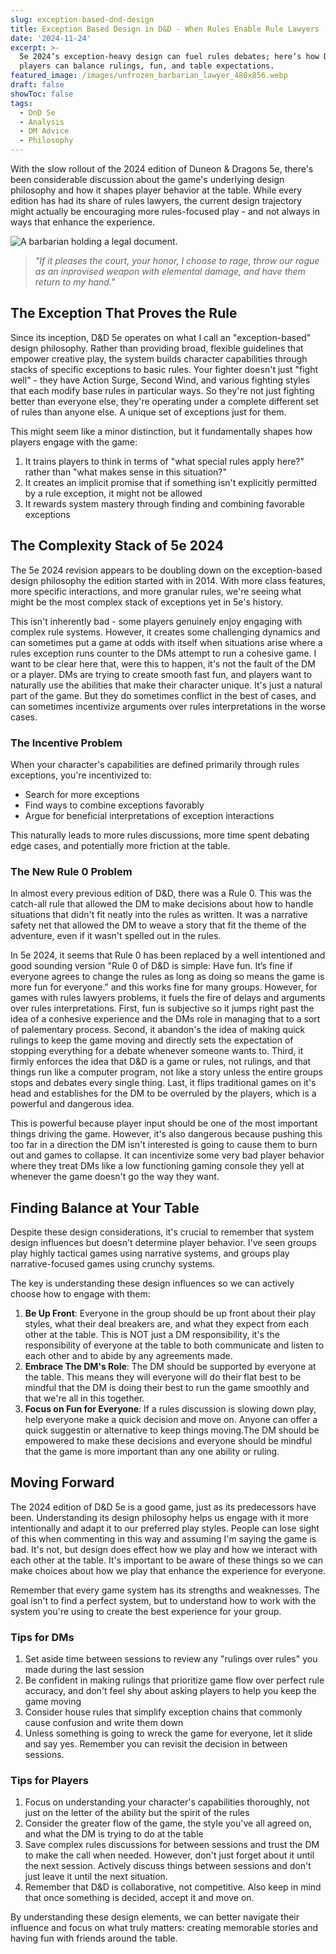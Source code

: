 ```yaml
---
slug: exception-based-dnd-design
title: Exception Based Design in D&D - When Rules Enable Rule Lawyers
date: '2024-11-24'
excerpt: >-
  5e 2024’s exception-heavy design can fuel rules debates; here’s how DMs and
  players can balance rulings, fun, and table expectations.
featured_image: /images/unfrozen_barbarian_lawyer_480x856.webp
draft: false
showToc: false
tags:
  - DnD 5e
  - Analysis
  - DM Advice
  - Philosophy
---
```


With the slow rollout of the 2024 edition of Duneon & Dragons 5e, there's been considerable discussion about the game's underlying design philosophy and how it shapes player behavior at the table. While every edition has had its share of rules lawyers, the current design trajectory might actually be encouraging more rules-focused play - and not always in ways that enhance the experience.

![A barbarian holding a legal document.](/images/unfrozen_barbarian_lawyer_480x856.webp)

>
> *"If it pleases the court, your honor, I choose to rage, throw our rogue as an inprovised weapon with elemental damage, and have them return to my hand."*
>

## The Exception That Proves the Rule

Since its inception, D&D 5e operates on what I call an "exception-based" design philosophy. Rather than providing broad, flexible guidelines that empower creative play, the system builds character capabilities through stacks of specific exceptions to basic rules. Your fighter doesn't just "fight well" - they have Action Surge, Second Wind, and various fighting styles that each modify base rules in particular ways. So they're not just fighting better than everyone else, they're operating under a complete different set of rules than anyone else. A unique set of exceptions just for them.

This might seem like a minor distinction, but it fundamentally shapes how players engage with the game:

1. It trains players to think in terms of "what special rules apply here?" rather than "what makes sense in this situation?"
2. It creates an implicit promise that if something isn't explicitly permitted by a rule exception, it might not be allowed
3. It rewards system mastery through finding and combining favorable exceptions

## The Complexity Stack of 5e 2024

The 5e 2024 revision appears to be doubling down on the exception-based design philosophy the edition started with in 2014. With more class features, more specific interactions, and more granular rules, we're seeing what might be the most complex stack of exceptions yet in 5e's history.

This isn't inherently bad - some players genuinely enjoy engaging with complex rule systems. However, it creates some challenging dynamics and can sometimes put a game at odds with itself when situations arise where a rules exception runs counter to the DMs attempt to run a cohesive game.  I want to be clear here that, were this to happen, it's not the fault of the DM or a player.  DMs are trying to create smooth fast fun, and players want to naturally use the abilities that make their character unique.  It's just a natural part of the game. But they do sometimes conflict in the best of cases, and can sometimes incentivize arguments over rules interpretations in the worse cases.

### The Incentive Problem

When your character's capabilities are defined primarily through rules exceptions, you're incentivized to:

- Search for more exceptions
- Find ways to combine exceptions favorably
- Argue for beneficial interpretations of exception interactions

This naturally leads to more rules discussions, more time spent debating edge cases, and potentially more friction at the table.

### The New Rule 0 Problem

In almost every previous edition of D&D, there was a Rule 0. This was the catch-all rule that allowed the DM to make decisions about how to handle situations that didn't fit neatly into the rules as written. It was a narrative safety net that allowed the DM to weave a story that fit the theme of the adventure, even if it wasn't spelled out in the rules.

In 5e 2024, it seems that Rule 0 has been replaced by a well intentioned and good sounding version "Rule 0 of D&D is simple: Have fun. It’s fine if everyone agrees to change the rules as long as doing so means the game is more fun for everyone." and this works fine for many groups. However, for games with rules lawyers problems, it fuels the fire of delays and arguments over rules interpretations. First, fun is subjective so it jumps right past the idea of a conhesive experience and the DMs role in managing that to a sort of palementary process. Second, it abandon's the idea of making quick rulings to keep the game moving and directly sets the expectation of stopping everything for a debate whenever someone wants to. Third, it firmly enforces the idea that D&D is a game or rules, not rulings, and that things run like a computer program, not like a story unless the entire groups stops and debates every single thing. Last, it flips traditional games on it's head and establishes for the DM to be overruled by the players, which is a powerful and dangerous idea.

This is powerful because player input should be one of the most important things driving the game. However, it's also dangerous because pushing this too far in a direction the DM isn't interested is going to cause them to burn out and games to collapse. It can incentivize some very bad player behavior where they treat DMs like a low functioning gaming console they yell at whenever the game doesn't go the way they want.

## Finding Balance at Your Table

Despite these design considerations, it's crucial to remember that system design influences but doesn't determine player behavior. I've seen groups play highly tactical games using narrative systems, and groups play narrative-focused games using crunchy systems.

The key is understanding these design influences so we can actively choose how to engage with them:

1. **Be Up Front**: Everyone in the group should be up front about their play styles, what their deal breakers are, and what they expect from each other at the table. This is NOT just a DM responsibility, it's the responsibility of everyone at the table to both communicate and listen to each other and to abide by any agreements made.
2. **Embrace The DM's Role**: The DM should be supported by everyone at the table. This means they will everyone will do their flat best to be mindful that the DM is doing their best to run the game smoothly and that we're all in this together.
3. **Focus on Fun for Everyone**: If a rules discussion is slowing down play, help everyone make a quick decision and move on. Anyone can offer a quick suggestin or alternative to keep things moving.The DM should be empowered to make these decisions and everyone should be mindful that the game is more important than any one ability or ruling.

## Moving Forward

The 2024 edition of D&D 5e is a good game, just as its predecessors have been. Understanding its design philosophy helps us engage with it more intentionally and adapt it to our preferred play styles. People can lose sight of this when commenting in this way and assuming I'm saying the game is bad. It's not, but design does effect how we play and how we interact with each other at the table. It's important to be aware of these things so we can make choices about how we play that enhance the experience for everyone.

Remember that every game system has its strengths and weaknesses. The goal isn't to find a perfect system, but to understand how to work with the system you're using to create the best experience for your group.

### Tips for DMs

1. Set aside time between sessions to review any "rulings over rules" you made during the last session
2. Be confident in making rulings that prioritize game flow over perfect rule accuracy, and don't feel shy about asking players to help you keep the game moving
3. Consider house rules that simplify exception chains that commonly cause confusion and write them down
4. Unless something is going to wreck the game for everyone, let it slide and say yes. Remember you can revisit the decision in between sessions.

### Tips for Players

1. Focus on understanding your character's capabilities thoroughly, not just on the letter of the ability but the spirit of the rules
2. Consider the greater flow of the game, the style you've all agreed on, and what the DM is trying to do at the table
3. Save complex rules discussions for between sessions and trust the DM to make the call when needed. However, don't just forget about it until the next session. Actively discuss things between sessions and don't just leave it until the next situation.
4. Remember that D&D is collaborative, not competitive.  Also keep in mind that once something is decided, accept it and move on.

By understanding these design elements, we can better navigate their influence and focus on what truly matters: creating memorable stories and having fun with friends around the table.
